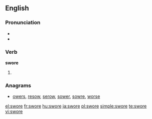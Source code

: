 ==English==

===Pronunciation===
* {{IPA|/ˈswoɻ/}}
* {{audio|En-us-swore.ogg|Audio (US)}}

===Verb===
'''swore'''

# {{simple past of|[[swear]]}}

<!-- this belogns on the page for "swear" ===Translations===
* Dutch: [[vloekte]], [[vloekten]]-->

===Anagrams===
* [[owers#English|owers]], [[resow#English|resow]], [[serow#English|serow]], [[sower#English|sower]], [[sowre#English|sowre]], [[worse#English|worse]]

[[el:swore]]
[[fr:swore]]
[[hu:swore]]
[[ja:swore]]
[[pl:swore]]
[[simple:swore]]
[[te:swore]]
[[vi:swore]]